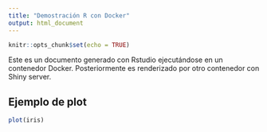 ```yaml
---
title: "Demostración R con Docker"
output: html_document
---
```


```r
knitr::opts_chunk$set(echo = TRUE)
```

Este es un documento generado con Rstudio ejecutándose en un contenedor Docker. Posteriormente es renderizado por otro contenedor con Shiny server.

## Ejemplo de plot

```r

plot(iris)
```

